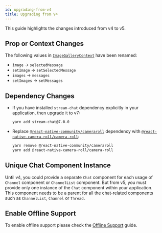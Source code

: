 ```yaml
---
id: upgrading-from-v4
title: Upgrading from V4
---
```



This guide highlights the changes introduced from v4 to v5.

## Prop or Context Changes

The following values in [`ImageGalleryContext`](https://getstream.io/chat/docs/sdk/reactnative/v5/contexts/image-gallery-context/#value) have been renamed:

- `image` -> `selectedMessage`
- `setImage` -> `setSelectedMessage`
- `images` -> `messages`
- `setImages` -> `setMessages`

## Dependency Changes

- If you have installed `stream-chat` dependency explicitly in your application, then upgrade it to v7:

  ```bash
  yarn add stream-chat@7.0.0
  ```

- Replace [`@react-native-community/cameraroll`](https://github.com/react-native-cameraroll/react-native-cameraroll) dependency with [`@react-native-camera-roll/camera-roll`](https://www.npmjs.com/package/@react-native-camera-roll/camera-roll):

  ```bash
  yarn remove @react-native-community/cameraroll
  yarn add @react-native-camera-roll/camera-roll
  ```

## Unique Chat Component Instance

  Until v4, you could provide a separate `Chat` component for each usage of `Channel` component or `ChannelList` component.
  But from v5, you must provide only one instance of the `Chat` component within your application.
  This component needs to be a parent for all the chat-related components such as `ChannelList`, `Channel` or `Thread`.

## Enable Offline Support

To enable offline support please check the [Offline Support](./offline_support.mdx) guide.
